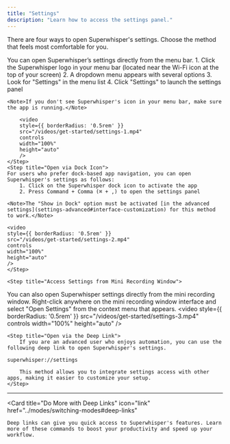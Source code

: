 ```yaml
---
title: "Settings"
description: "Learn how to access the settings panel."
---
```


There are four ways to open Superwhisper's settings. Choose the method that feels most comfortable for you.

<Steps>
    <Step title="Open via Menu Bar">
    You can open Superwhisper’s settings directly from the menu bar.
        1. Click the Superwhisper logo in your menu bar (located near the Wi-Fi icon at the top of your screen)
        2. A dropdown menu appears with several options
        3. Look for "Settings" in the menu list
        4. Click "Settings" to launch the settings panel
   
    <Note>If you don't see Superwhisper's icon in your menu bar, make sure the app is running.</Note>
        
        <video
        style={{ borderRadius: '0.5rem' }}
        src="/videos/get-started/settings-1.mp4"
        controls
        width="100%"
        height="auto"
        />
    </Step>
    <Step title="Open via Dock Icon">
    For users who prefer dock-based app navigation, you can open Superwhisper's settings as follows:
        1. Click on the Superwhisper dock icon to activate the app
        2. Press Command + Comma (⌘ + ,) to open the settings panel
   
    <Note>The "Show in Dock" option must be activated [in the advanced settings](settings-advanced#interface-customization) for this method to work.</Note>
    
    <video
    style={{ borderRadius: '0.5rem' }}
    src="/videos/get-started/settings-2.mp4"
    controls
    width="100%"
    height="auto"
    />
    </Step>

    <Step title="Access Settings from Mini Recording Window">
You can also open Superwhisper settings directly from the mini recording window. Right-click anywhere on the mini recording window interface and select "Open Settings" from the context menu that appears.
    <video
    style={{ borderRadius: '0.5rem' }}
    src="/videos/get-started/settings-3.mp4"
    controls
    width="100%"
    height="auto"
    />
</Step>

    <Step title="Open via the Deep Link">
        If you are an advanced user who enjoys automation, you can use the following deep link to open Superwhisper's settings.
```
superwhisper://settings
```
        This method allows you to integrate settings access with other apps, making it easier to customize your setup.
    </Step>
</Steps>

---
<Card 
    title="Do More with Deep Links" 
    icon="link"
    href="../modes/switching-modes#deep-links"
>
    Deep links can give you quick access to Superwhisper's features. Learn more of these commands to boost your productivity and speed up your workflow.
</Card>